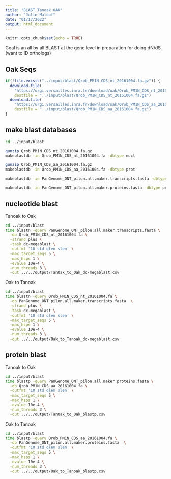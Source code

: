 ```yaml
---
title: "BLAST Tanoak OAK"
author: "Julin Maloof"
date: "01/17/2022"
output: html_document
---
```


```r
knitr::opts_chunk$set(echo = TRUE)
```

Goal is an all by all BLAST at the gene level in preparation for doing dN/dS.  (want to ID orthologs)

## Oak Seqs

```r
if(!file.exists("../input/blast/Qrob_PM1N_CDS_nt_20161004.fa.gz")) {
  download.file(
    "https://urgi.versailles.inra.fr/download/oak/Qrob_PM1N_CDS_nt_20161004.fa.gz",
    destfile = "../input/blast/Qrob_PM1N_CDS_nt_20161004.fa.gz")
  download.file(
    "https://urgi.versailles.inra.fr/download/oak/Qrob_PM1N_CDS_aa_20161004.fa.gz",
    destfile = "../input/blast/Qrob_PM1N_CDS_aa_20161004.fa.gz")
}
```

## make blast databases

```bash
cd ../input/blast

gunzip Qrob_PM1N_CDS_nt_20161004.fa.gz
makeblastdb -in Qrob_PM1N_CDS_nt_20161004.fa -dbtype nucl

gunzip Qrob_PM1N_CDS_aa_20161004.fa.gz
makeblastdb -in Qrob_PM1N_CDS_aa_20161004.fa -dbtype prot

makeblastdb -in PanGenome_ONT_pilon.all.maker.transcripts.fasta -dbtype nucl

makeblastdb -in PanGenome_ONT_pilon.all.maker.proteins.fasta -dbtype prot
```

## nucleotide blast

Tanoak to Oak

```bash
cd ../input/blast
time blastn -query PanGenome_ONT_pilon.all.maker.transcripts.fasta \
  -db Qrob_PM1N_CDS_nt_20161004.fa \
  -strand plus \
  -task dc-megablast \
  -outfmt '10 std qlen slen' \
  -max_target_seqs 5 \
  -max_hsps 1 \
  -evalue 10e-4 \
  -num_threads 3 \
  -out ../../output/TanOak_to_Oak_dc-megablast.csv
```

Oak to Tanoak

```bash
cd ../input/blast
time blastn -query Qrob_PM1N_CDS_nt_20161004.fa \
  -db PanGenome_ONT_pilon.all.maker.transcripts.fasta  \
  -strand plus \
  -task dc-megablast \
  -outfmt '10 std qlen slen' \
  -max_target_seqs 5 \
  -max_hsps 1 \
  -evalue 10e-4 \
  -num_threads 3 \
  -out ../../output/Oak_to_Tanoak_dc-megablast.csv
```

## protein blast

Tanoak to Oak

```bash
cd ../input/blast
time blastp -query PanGenome_ONT_pilon.all.maker.proteins.fasta \
  -db Qrob_PM1N_CDS_aa_20161004.fa \
  -outfmt '10 std qlen slen' \
  -max_target_seqs 5 \
  -max_hsps 1 \
  -evalue 10e-4 \
  -num_threads 3 \
  -out ../../output/TanOak_to_Oak_blastp.csv
```

Oak to Tanoak

```bash
cd ../input/blast
time blastp -query Qrob_PM1N_CDS_aa_20161004.fa \
  -db PanGenome_ONT_pilon.all.maker.proteins.fasta  \
  -outfmt '10 std qlen slen' \
  -max_target_seqs 5 \
  -max_hsps 1 \
  -evalue 10e-4 \
  -num_threads 3 \
  -out ../../output/Oak_to_Tanoak_blastp.csv
```


